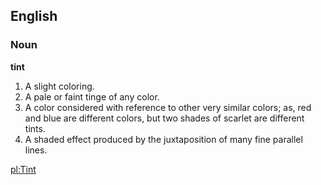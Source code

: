 ==English==

===Noun===

'''tint'''

#A slight coloring.
#A pale or faint tinge of any color.
#A color considered with reference to other very similar colors; as, red and blue are different colors, but two shades of scarlet are different tints.
#A shaded effect produced by the juxtaposition of many fine parallel lines.

[[pl:Tint]]